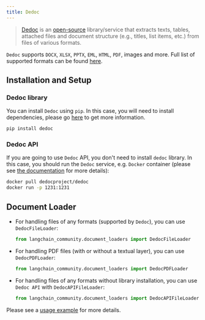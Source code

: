 ```yaml
---
title: Dedoc
---
```


>[Dedoc](https://dedoc.readthedocs.io) is an [open-source](https://github.com/ispras/dedoc)
library/service that extracts texts, tables, attached files and document structure
(e.g., titles, list items, etc.) from files of various formats.

`Dedoc` supports `DOCX`, `XLSX`, `PPTX`, `EML`, `HTML`, `PDF`, images and more.
Full list of supported formats can be found [here](https://dedoc.readthedocs.io/en/latest/#id1).

## Installation and Setup

### Dedoc library

You can install `Dedoc` using `pip`.
In this case, you will need to install dependencies,
please go [here](https://dedoc.readthedocs.io/en/latest/getting_started/installation.html)
to get more information.

```bash
pip install dedoc
```

### Dedoc API

If you are going to use `Dedoc` API, you don't need to install `dedoc` library.
In this case, you should run the `Dedoc` service, e.g. `Docker` container (please see
[the documentation](https://dedoc.readthedocs.io/en/latest/getting_started/installation.html#install-and-run-dedoc-using-docker)
for more details):

```bash
docker pull dedocproject/dedoc
docker run -p 1231:1231
```

## Document Loader

* For handling files of any formats (supported by `Dedoc`), you can use `DedocFileLoader`:

    ```python
    from langchain_community.document_loaders import DedocFileLoader
    ```

* For handling PDF files (with or without a textual layer), you can use `DedocPDFLoader`:

    ```python
    from langchain_community.document_loaders import DedocPDFLoader
    ```

* For handling files of any formats without library installation,
you can use `Dedoc API` with `DedocAPIFileLoader`:

    ```python
    from langchain_community.document_loaders import DedocAPIFileLoader
    ```

Please see a [usage example](/oss/integrations/document_loaders/dedoc) for more details.

